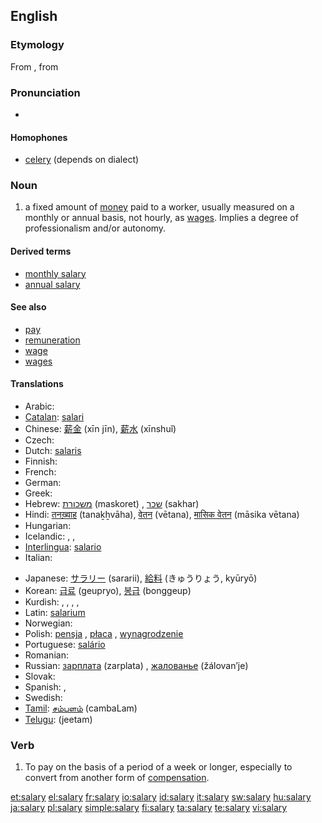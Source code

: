 {{wikipedia|Salary}}
==English==

===Etymology===
From {{etyl|la|en}} {{term|salarium||lang=la|salt money, money to buy salt with}}, from {{term|sal||lang=la|salt}}

===Pronunciation===
* {{audio|en-us-salary.ogg|Audio (US)}}

====Homophones====
* [[celery]] (depends on dialect)

===Noun===
{{en-noun|pl=salaries}}

# a fixed amount of [[money]] paid to a worker, usually measured on a monthly or annual basis, not hourly, as [[wages]]. Implies a degree of professionalism and/or autonomy.

====Derived terms====
* [[monthly salary]]
* [[annual salary]]

====See also====
* [[pay]]
* [[remuneration]]
* [[wage]]
* [[wages]]

====Translations====
{{trans-top|fixed amount of money paid on monthly or annual basis}}
* Arabic: {{t-|ar|راتب|m|tr=rāteb|sc=Arab}}
* [[Catalan]]: [[salari]] {{m}}
* Chinese: [[薪金]] (xīn jīn), [[薪水]] (xīnshuǐ)
* Czech: {{t-|cs|plat|m}}
* Dutch: [[salaris]] {{n}}
* Finnish: {{t+|fi|palkka}}
* French: {{t+|fr|salaire|m}}
* German: {{t+|de|Gehalt|n}}
* Greek: {{t+|el|μισθός|m|tr=misthós|sc=Grek}}
* Hebrew: [[משכורת]] (maskoret) {{f}}, [[שכר]] (sakhar) {{m}}
* Hindi: [[तनख़्वाह]] (tanaḵẖvāha), [[वेतन]] (vētana), [[मासिक वेतन]] (māsika vētana)
* Hungarian: {{t+|hu|fizetés}}
* Icelandic: {{t+|is|laun|n|p}}, {{t-|is|föst laun|n|p}}, {{t+|is|kaup|n}}
* [[Interlingua]]: [[salario]]
* Italian: {{t+|it|stipendio|m}}
{{trans-mid}}
* Japanese: [[サラリー]] (sararii), [[給料]] (きゅうりょう, kyūryō)
* Korean: [[급료]] (geupryo), [[봉급]] (bonggeup)
* Kurdish: {{t+|ku|meaş|m}}, {{t+|ku|miz|m}}, {{t+|ku|muçe|m}}, {{t|ku|mehane|f}}, {{t+|ku|مه‌عاش|sc=ku-Arab}}
* Latin: [[salarium]] {{n}}
* Norwegian: {{t+|no|lønn|c}}
* Polish: [[pensja]] {{f}}, [[płaca]] {{f}}, [[wynagrodzenie]] {{n}}
* Portuguese: [[salário]] {{m}}
* Romanian: {{t-|ro|salariu|n}}
* Russian: [[зарплата]] (zarplata) {{f}}, [[жалованье]] (žálovan’je) {{n}}
* Slovak: {{t-|sk|plat|m}}
* Spanish: {{t-|es|salario|m}}, {{t-|es|sueldo|m}}
* Swedish: {{t+|sv|lön|c}}
* [[Tamil]]: [[சம்பளம்]] (cambaLam)
* [[Telugu]]: {{t|te|జీతం|sc=Telu}} (jeetam)
{{trans-bottom}}

===Verb===
{{en-verb|salaries|salarying|salaried}}

# To pay on the basis of a period of a week or longer, especially to convert from another form of [[compensation]].

[[et:salary]]
[[el:salary]]
[[fr:salary]]
[[io:salary]]
[[id:salary]]
[[it:salary]]
[[sw:salary]]
[[hu:salary]]
[[ja:salary]]
[[pl:salary]]
[[simple:salary]]
[[fi:salary]]
[[ta:salary]]
[[te:salary]]
[[vi:salary]]